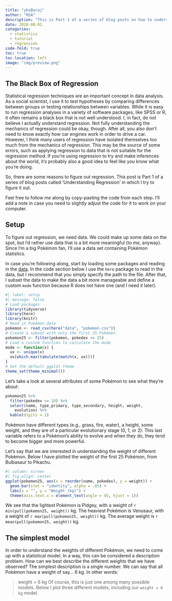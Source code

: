 ```yaml
---
title: "yksBaraj"
author: "RSA"
description: "This is Part 1 of a series of blog posts on how to understand regression. The goal is to develop an intuitive understanding of the different components of regression. In this first post, we figure out where the estimate of an intercept-only regression model comes from."
date: 2020-08-01
categories:
  - statistics
  - tutorial
  - regression
code-fold: true
toc: true
toc-location: left
image: "img/preview.png"
---
```


## The Black Box of Regression

Statistical regression techniques are an important concept in data analysis. As a social scientist, I use it to test hypotheses by comparing differences between groups or testing relationships between variables. While it is easy to run regression analyses in a variety of software packages, like SPSS or R, it often remains a black box that is not well understood. I, in fact, do not believe I actually understand regression. Not fully understanding the mechanics of regression could be okay, though. After all, you also don't need to know exactly how car engines work in order to drive a car. However, I think many users of regression have isolated themselves too much from the mechanics of regression. This may be the source of some errors, such as applying regression to data that is not suitable for the regression method. If you're using regression to try and make inferences about the world, it's probably also a good idea to feel like you know what you're doing.

So, there are some reasons to figure out regression. This post is Part 1 of a series of blog posts called 'Understanding Regression' in which I try to figure it out.

Feel free to follow me along by copy-pasting the code from each step. I'll add a note in case you need to slightly adjust the code for it to work on your computer.

## Setup

To figure out regression, we need data. We could make up some data on the spot, but I'd rather use data that is a bit more meaningful (to me, anyway). Since I'm a big Pokémon fan, I'll use a data set containing Pokémon statistics.

In case you're following along, start by loading some packages and reading in the [data](https://www.willemsleegers.com/data/pokemon.csv). In the code section below I use the `here` package to read in the data, but I recommend that you simply specify the path to the file. After that, I subset the data to make the data a bit more manageable and define a custom `mode` function because R does not have one (and I need it later).    

```r
#| label: setup
#| message: false
# Load packages
library(tidyverse)
library(here)
library(knitr)
# Read in Pokémon data
pokemon <- read_csv(here("data", "pokemon.csv"))
# Create a subset with only the first 25 Pokémon
pokemon25 <- filter(pokemon, pokedex <= 25)
# Load a custom function to calculate the mode
mode <- function(x) {
  ux <- unique(x)
  ux[which.max(tabulate(match(x, ux)))]
}
# Set the default ggplot theme
theme_set(theme_minimal())
```

Let's take a look at several attributes of some Pokémon to see what they're about:

```r
pokemon25 %>%
  filter(pokedex <= 10) %>%
  select(name, type_primary, type_secondary, height, weight, 
    evolution) %>%
  kable(digits = 2)
```

Pokémon have different types (e.g., grass, fire, water), a height, some weight, and they are of a particular evolutionary stage (0, 1, or 2). This last variable refers to a Pokémon's ability to evolve and when they do, they tend to become bigger and more powerful.

Let's say that we are interested in understanding the weight of different Pokémon. Below I have plotted the weight of the first 25 Pokémon, from Bulbasaur to Pikachu.

```r
#| column: screen
#| fig-align: center
ggplot(pokemon25, aes(x = reorder(name, pokedex), y = weight)) +
  geom_bar(stat = "identity", alpha = .85) +
  labs(x = "", y = "Weight (kg)") +
  theme(axis.text.x = element_text(angle = 45, hjust = 1))
```

We see that the lightest Pokémon is Pidgey, with a weight of `r min(pull(pokemon25, weight))` kg. The heaviest Pokémon is Venusaur, with a weight of `r max(pull(pokemon25, weight))` kg. The average weight is `r mean(pull(pokemon25, weight))` kg.

## The simplest model

In order to understand the weights of different Pokémon, we need to come up with a statistical model. In a way, this can be considered a description problem. How can we best describe the different weights that we have observed? The simplest description is a single number. We can say that all Pokémon have a weight of say... 6 kg. In other words:

> weight = 6 kg
Of course, this is just one among many possible models. Below I plot three different models, including our `weight = 6 kg` model.
